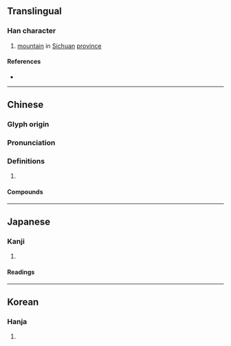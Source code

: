 {{also|崃}}
{{character info/new}}
==Translingual==

===Han character===
{{Han char|rn=46|rad=山|as=08|sn=11|four=24798|canj=UDOO|ids=⿰山來}}

# [[mountain]] in [[Sichuan]] [[province]]

====References====
* {{Han ref|kx=0313.180|dkj=08168|dj=0614.140|hdz=10777.170|uh=5D0D|ud=23821|bh=D4FB|bd=54523}}

----

==Chinese==
{{zh-forms|s=崃}}

===Glyph origin===
{{Han etym}}

===Pronunciation===
{{zh-pron
|m=lái
|c=loi4
|mc=y
|oc=y
|cat=
}}

===Definitions===
{{zh-hanzi}}

# {{rfdef|zh}}

====Compounds====
{{zh-der|邛崍山|邛崍縣}}

----

==Japanese==

===Kanji===
{{ja-kanji|grade=|rs=山08}}

# {{rfdef|ja|sort=山08}}

====Readings====
{{ja-readings
|goon=らい
|kanon=らい
|kun=}}

----

==Korean==

===Hanja===
{{ko-hanja|hangeul=래|rv=rae|mr=rae}}

# {{rfdef|ko|sort=山08}}